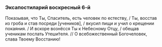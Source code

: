 ### Эксапостиларий воскресный 6-й

Показывая, что Ты, Спаситель, есть человек по естеству, / Ты, восстав из гроба и став посреди <R>[</R>учеников<R>]</R>, / вкусил пищи и учил о крещении покаяния. / И вскоре вознёсся Ты к Небесному Отцу, / обещав ученикам послать Утеши́теля. // О всебожественный Богочеловек, слава Твоему Восстанию!
